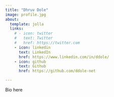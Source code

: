 ```yaml
---
title: "Dhruv Dole"
image: profile.jpg
about:
  template: jolla
  links:
    # - icon: twitter
    #   text: Twitter
    #   href: https://twitter.com
    - icon: linkedin
      text: LinkedIn
      href: https://www.linkedin.com/in/ddole/
    - icon: github
      text: Github
      href: https://github.com/ddole-net

---
```


Bio here